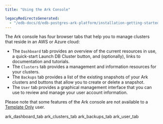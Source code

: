 ```yaml
---
title: "Using the Ark Console"

legacyRedirectsGenerated:
  - "/edb-docs/d/edb-postgres-ark-platform/installation-getting-started/getting-started-guide/3.5/using_ark_console.html"
---
```


<div id="using_ark_console" class="registered_link"></div>

The Ark console has four browser tabs that help you to manage clusters that reside in an AWS or Azure cloud:

-   The `Dashboard` tab provides an overview of the current resources in use, a quick-start Launch DB Cluster button, and (optionally), links to documentation and tutorials.
-   The `Clusters` tab provides a management and information resources for your clusters.
-   The `Backups` tab provides a list of the existing snapshots of your Ark clusters and buttons that allow you to create or delete a snapshot.
-   The `User` tab provides a graphical management interface that you can use to review and manage your user account information.

Please note that some features of the Ark console are not available to a [Template Only](../02_ark_overview/#template_only_user) user.

<div class="toctree" data-maxdepth="3">

ark_dashboard_tab ark_clusters_tab ark_backups_tab ark_user_tab

</div>
